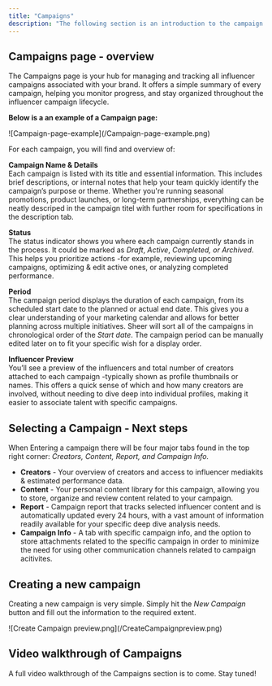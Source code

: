 ```yaml
---
title: "Campaigns"
description: "The following section is an introduction to the campaign site. The Campaigns tab gives you a centralized view of all influencer campaigns connected to your brand. It’s your starting point for tracking progress, performance, and next steps—all in one place."
---
```


## Campaigns page - overview

The Campaigns page is your hub for managing and tracking all influencer campaigns associated with your brand. It offers a simple summary of every campaign, helping you monitor progress, and stay organized throughout the influencer campaign lifecycle.

**Below is a an example of a Campaign page:**

<Frame>
  ![Campaign-page-example](/Campaign-page-example.png)
</Frame>

For each campaign, you will find and overview of:

**Campaign Name & Details**\
Each campaign is listed with its title and essential information. This includes brief descriptions, or internal notes that help your team quickly identify the campaign’s purpose or theme. Whether you're running seasonal promotions, product launches, or long-term partnerships, everything can be neatly descriped in the campaign titel with further room for specifications in the description tab.

**Status**\
The status indicator shows you where each campaign currently stands in the process. It could be marked as _Draft_, _Active_, _Completed, or Archived_. This helps you prioritize actions -for example, reviewing upcoming campaigns, optimizing & edit active ones, or analyzing completed performance.

**Period**\
The campaign period displays the duration of each campaign, from its scheduled start date to the planned or actual end date. This gives you a clear understanding of your marketing calendar and allows for better planning across multiple initiatives. Sheer will sort all of the campaigns in chronological order of the _Start date_. The campaign period can be manually edited later on to fit your specific wish for a display order.

**Influencer Preview**\
You’ll see a preview of the influencers and total number of creators attached to each campaign -typically shown as profile thumbnails or names. This offers a quick sense of which and how many creators are involved, without needing to dive deep into individual profiles, making it easier to associate talent with specific campaigns.

## Selecting a Campaign - Next steps

When Entering a campaign there will be four major tabs found in the top right corner: _Creators, Content, Report, and Campaign Info._

- **Creators** - Your overview of creators and access to influencer mediakits & estimated performance data.
- **Content** - Your personal content library for this campaign, allowing you to store, organize and review content related to your campaign.
- **Report** - Campaign report that tracks selected influencer content and is automatically updated every 24 hours, with a vast amount of information readily available for your specific deep dive analysis needs.
- **Campaign Info** - A tab with specific campaign info, and the option to store attachments related to the specific campaign in order to minimize the need for using other communication channels related to campaign acitivites.

## Creating a new campaign

Creating a new campaign is very simple. Simply hit the _New Campaign_ button and fill out the information to the required extent.

<Frame>
  ![Create Campaign preview.png](/CreateCampaignpreview.png)
</Frame>

## Video walkthrough of Campaigns

A full video walkthrough of the Campaigns section is to come. Stay tuned\!